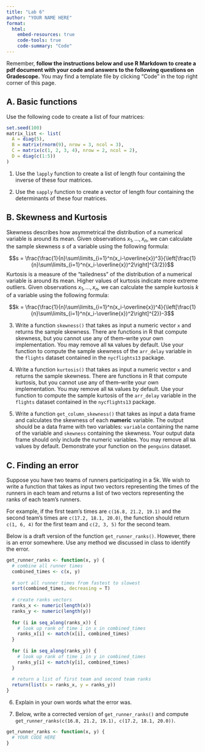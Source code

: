 ```yaml
---
title: "Lab 6"
author: "YOUR NAME HERE"
format: 
  html:
    embed-resources: true
    code-tools: true
    code-summary: "Code"
---
```


Remember, **follow the instructions below and use R Markdown to create a pdf document with your code and answers to the following questions on Gradescope.** You may find a template file by clicking "Code" in the top right corner of this page.

## A. Basic functions

Use the following code to create a list of four matrices:

```r
set.seed(100)
matrix_list <- list(
  A = diag(5),
  B = matrix(rnorm(9), nrow = 3, ncol = 3),
  C = matrix(c(1, 2, 3, 4), nrow = 2, ncol = 2),
  D = diag(c(1:5))
)
```

1. Use the `lapply` function to create a list of length four containing the inverse of these four matrices.

2. Use the `sapply` function to create a vector of length four containing the determinants of these four matrices.

## B. Skewness and Kurtosis

Skewness describes how asymmetrical the distribution of a numerical variable is around its mean. Given observations $x_1,\ldots, x_n$, we can calculate the sample skewness $s$ of a variable using the following formula:

$$s = \frac{\frac{1}{n}\sum\limits_{i=1}^n(x_i-\overline{x})^3}{\left[\frac{1}{n}\sum\limits_{i=1}^n(x_i-\overline{x})^2\right]^{3/2}}$$
Kurtosis is a measure of the "tailedness" of the distribution of a numerical variable is around its mean. Higher values of kurtosis indicate more extreme outliers. Given observations $x_1,\ldots, x_n$, we can calculate the sample kurtosis $k$ of a variable using the following formula:

$$k = \frac{\frac{1}{n}\sum\limits_{i=1}^n(x_i-\overline{x})^4}{\left[\frac{1}{n}\sum\limits_{i=1}^n(x_i-\overline{x})^2\right]^{2}}-3$$

3. Write a function `skewness()` that takes as input a numeric vector `x` and returns the sample skewness. There are functions in R that compute skewness, but you cannot use any of them--write your own implementation. You may remove all `NA` values by default. Use your function to compute the sample skewness of the `arr_delay` variable in the `flights` dataset contained in the `nycflights13` package.

4. Write a function `kurtosis()` that takes as input a numeric vector `x` and returns the sample skewness. There are functions in R that compute kurtosis, but you cannot use any of them--write your own implementation. You may remove all `NA` values by default. Use your function to compute the sample kurtosis of the `arr_delay` variable in the `flights` dataset contained in the `nycflights13` package.

5. Write a function `get_column_skewness()` that takes as input a data frame and calculates the skewness of each **numeric** variable. The output should be a data frame with two variables: `variable` containing the name of the variable and `skewness` containing the skewness. Your output data frame should only include the numeric variables. You may remove all `NA` values by default. Demonstrate your function on the `penguins` dataset.

## C. Finding an error

Suppose you have two teams of runners participating in a 5k. We wish to write a function that takes as input two vectors representing the times of the runners in each team and returns a list of two vectors representing the ranks of each team's runners.

For example, if the first team's times are `c(16.8, 21.2, 19.1)` and the second team's times are `c(17.2, 18.1, 20.0)`, the function should return `c(1, 6, 4)` for the first team and `c(2, 3, 5)` for the second team. 

Below is a draft version of the function `get_runner_ranks()`. However, there is an error somewhere. Use any method we discussed in class to identify the error.

```r
get_runner_ranks <- function(x, y) {
  # combine all runner times
  combined_times <- c(x, y) 
  
  # sort all runner times from fastest to slowest
  sort(combined_times, decreasing = T)
  
  # create ranks vectors
  ranks_x <- numeric(length(x))
  ranks_y <- numeric(length(y))
  
  for (i in seq_along(ranks_x)) {
    # look up rank of time i in x in combined_times
    ranks_x[i] <- match(x[i], combined_times)
  }
  
  for (i in seq_along(ranks_y)) {
    # look up rank of time i in y in combined_times
    ranks_y[i] <- match(y[i], combined_times)
  }
  
  # return a list of first team and second team ranks
  return(list(x = ranks_x, y = ranks_y))
}
```

6. Explain in your own words what the error was.

7. Below, write a corrected version of `get_runner_ranks()` and compute `get_runner_ranks(c(16.8, 21.2, 19.1), c(17.2, 18.1, 20.0))`.

```r
get_runner_ranks <- function(x, y) {
  # YOUR CODE HERE
}
```
